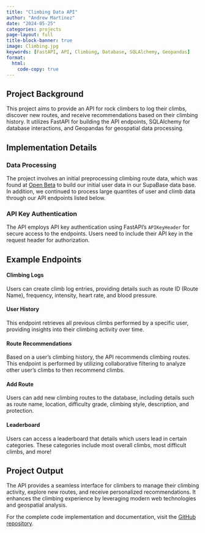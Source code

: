 ```yaml
---
title: "Climbing Data API"
author: "Andrew Martinez"
date: "2024-05-25"
categories: projects
page-layout: full
title-block-banner: true
image: Climbing.jpg
keywords: [FastAPI, API, Climbing, Database, SQLAlchemy, Geopandas]
format:
  html:
    code-copy: true
---
```


## Project Background

This project aims to provide an API for rock climbers to log their climbs, discover new routes, and receive recommendations based on their climbing history. It utilizes FastAPI for building the API endpoints, SQLAlchemy for database interactions, and Geopandas for geospatial data processing.

## Implementation Details

### Data Processing

The project involves an initial preprocessing climbing route data, which was found at <a href="https://github.com/OpenBeta/climbing-data" target="_blank">Open Beta</a> to build our initial user data in our SupaBase data base. In addition, we continued to process large quantites of user and climb data through our API endpoints listed below. 

### API Key Authentication

The API employs API key authentication using FastAPI's `APIKeyHeader` for secure access to the endpoints. Users need to include their API key in the request header for authorization.

## Example Endpoints

#### Climbing Logs

Users can create climb log entries, providing details such as route ID (Route Name), frequency, intensity, heart rate, and blood pressure.

#### User History

This endpoint retrieves all previous climbs performed by a specific user, providing insights into their climbing activity over time.

#### Route Recommendations

Based on a user's climbing history, the API recommends climbing routes. This endpoint is performed by utilizing collaborative filtering to analyze other user's climbs to then recommend climbs. 

#### Add Route

Users can add new climbing routes to the database, including details such as route name, location, difficulty grade, climbing style, description, and protection.

#### Leaderboard

Users can access a leaderboard that details which users lead in certain categories. These categories include most overall climbs, most difficult climbs, and more! 

## Project Output

The API provides a seamless interface for climbers to manage their climbing activity, explore new routes, and receive personalized recommendations. It enhances the climbing experience by leveraging modern web technologies and geospatial analysis.

For the complete code implementation and documentation, visit the [GitHub repository](https://github.com/ajlevin/Sender).

